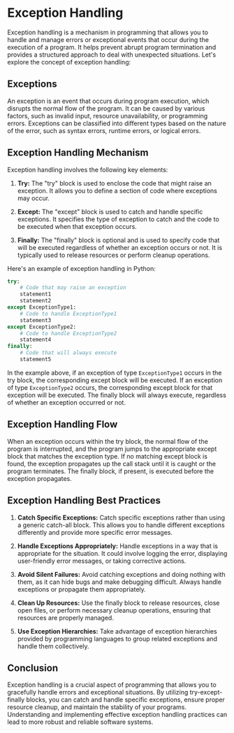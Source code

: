 # Exception Handling

Exception handling is a mechanism in programming that allows you to handle and manage errors or exceptional events that occur during the execution of a program. It helps prevent abrupt program termination and provides a structured approach to deal with unexpected situations. Let's explore the concept of exception handling:

## Exceptions

An exception is an event that occurs during program execution, which disrupts the normal flow of the program. It can be caused by various factors, such as invalid input, resource unavailability, or programming errors. Exceptions can be classified into different types based on the nature of the error, such as syntax errors, runtime errors, or logical errors.

## Exception Handling Mechanism

Exception handling involves the following key elements:

1. **Try:** The "try" block is used to enclose the code that might raise an exception. It allows you to define a section of code where exceptions may occur.

2. **Except:** The "except" block is used to catch and handle specific exceptions. It specifies the type of exception to catch and the code to be executed when that exception occurs.

3. **Finally:** The "finally" block is optional and is used to specify code that will be executed regardless of whether an exception occurs or not. It is typically used to release resources or perform cleanup operations.

Here's an example of exception handling in Python:

```python
try:
    # Code that may raise an exception
    statement1
    statement2
except ExceptionType1:
    # Code to handle ExceptionType1
    statement3
except ExceptionType2:
    # Code to handle ExceptionType2
    statement4
finally:
    # Code that will always execute
    statement5
```

In the example above, if an exception of type `ExceptionType1` occurs in the try block, the corresponding except block will be executed. If an exception of type `ExceptionType2` occurs, the corresponding except block for that exception will be executed. The finally block will always execute, regardless of whether an exception occurred or not.

## Exception Handling Flow

When an exception occurs within the try block, the normal flow of the program is interrupted, and the program jumps to the appropriate except block that matches the exception type. If no matching except block is found, the exception propagates up the call stack until it is caught or the program terminates. The finally block, if present, is executed before the exception propagates.

## Exception Handling Best Practices

1. **Catch Specific Exceptions:** Catch specific exceptions rather than using a generic catch-all block. This allows you to handle different exceptions differently and provide more specific error messages.

2. **Handle Exceptions Appropriately:** Handle exceptions in a way that is appropriate for the situation. It could involve logging the error, displaying user-friendly error messages, or taking corrective actions.

3. **Avoid Silent Failures:** Avoid catching exceptions and doing nothing with them, as it can hide bugs and make debugging difficult. Always handle exceptions or propagate them appropriately.

4. **Clean Up Resources:** Use the finally block to release resources, close open files, or perform necessary cleanup operations, ensuring that resources are properly managed.

5. **Use Exception Hierarchies:** Take advantage of exception hierarchies provided by programming languages to group related exceptions and handle them collectively.

## Conclusion

Exception handling is a crucial aspect of programming that allows you to gracefully handle errors and exceptional situations. By utilizing try-except-finally blocks, you can catch and handle specific exceptions, ensure proper resource cleanup, and maintain the stability of your programs. Understanding and implementing effective exception handling practices can lead to more robust and reliable software systems.